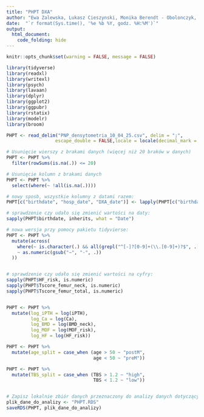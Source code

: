 ---
title: "PHPT DXA"
author: "Ewa Zalewska, Lukasz Cieszynski, Monika Berendt - Obolonczyk, Julia Tarnowska, Bartosz Brzezinski, Renata Swiatkowska-Stodulska"
date:  "`r format(Sys.time(), '%e %b %Y, godz. %H:%M')`"
output:
  html_document:
    code_folding: hide
---

```{r, include=FALSE} 
knitr::opts_chunk$set(warning = FALSE, message = FALSE) 
```

```{r setup, include=FALSE}
library(tidyverse)
library(readxl)
library(writexl)
library(psych)
library(lavaan)
library(dplyr)
library(ggplot2)
library(ggpubr)
library(rstatix)
library(modelr)
library(broom)
```

```{r setup, include=FALSE}
PHPT <- read_delim("PNP_densytometria_10_04_25.csv", delim = ";", 
                  escape_double = FALSE,locale = locale(decimal_mark = "."), trim_ws = TRUE)

# Usunięcie wierszy z brakami danych (więcej niż 20 braków w danych)
PHPT <- PHPT %>%
  filter(rowSums(is.na(.)) <= 20)

# Usunięcie kolumn z brakami danych
PHPT <- PHPT %>%
  select(where(~ !all(is.na(.))))

# nowy sposb, wszystkie kolumny z datami razem:
PHPT[c("birthdate", "hosp_date", "DXA_date")] <- lapply(PHPT[c("birthdate", "hosp_date", "DXA_date")], as.Date, format = "%d.%m.%Y")

# sprawdzenie czy udało się zmienić wartości na daty:
sapply(PHPT$birthdate, inherits, what = "Date")

# nowa wersja przy pomocy pakietu tidyvierse:
PHPT <- PHPT %>%
  mutate(across(
    where(~ is.character(.) && all(grepl("^[-]?[0-9]+(\\.[0-9]+)?$", .[!is.na(.)]))),
    ~ as.numeric(gsub("−", "-", .))
  ))


# sprawdzenie czy udało się zmienić wartości na cyfry:
sapply(PHPT$HF_risk, is.numeric)
sapply(PHPT$Tscore_femur_neck, is.numeric)
sapply(PHPT$Tscore_femur_total, is.numeric)


PHPT <- PHPT %>%
  mutate(log_iPTH = log(iPTH),
         log_Ca = log(Ca),
         log_BMD = log(BMD_neck),
         log_MOF = log(MOF_risk),
         log_HF = log(HF_risk))

PHPT <- PHPT %>%
  mutate(age_split = case_when (age > 50 ~ "postM",
                                age < 50 ~ "preM"))

PHPT <- PHPT %>%
  mutate(TBS_split = case_when (TBS > 1.2 ~ "high",
                                TBS < 1.2 ~ "low"))


# Zapisz lokalnie zbiór danych przeznaczony do analizy danych dotyczących PHPT
plik_dane_do_analizy <- "PHPT.RDS"
saveRDS(PHPT, plik_dane_do_analizy)
```
